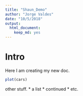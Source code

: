 ```yaml
---
title: "Shaun_Demo"
author: "Jorge Valdes"
date: "10/5/2018"
output: 
  html_document:
    keep_md: yes
---
```


# Intro

Here I am creating my new doc. 

```r
plot(cars)
```

other stuff.
  * a list
  * continued
  * etc. 